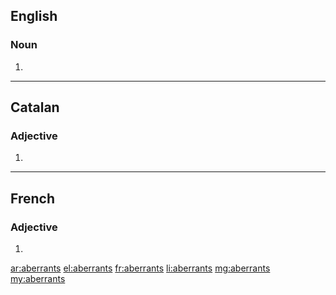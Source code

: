 ==English==

===Noun===
{{head|en|plural}}

# {{plural of|aberrant|lang=en}}

----

==Catalan==

===Adjective===
{{ca-adj-form}}

# {{plural of|aberrant|lang=ca}}

----

==French==

===Adjective===
{{fr-adj-form}} {{g|m-p}}

# {{masculine plural of|aberrant|lang=fr}}

[[ar:aberrants]]
[[el:aberrants]]
[[fr:aberrants]]
[[li:aberrants]]
[[mg:aberrants]]
[[my:aberrants]]